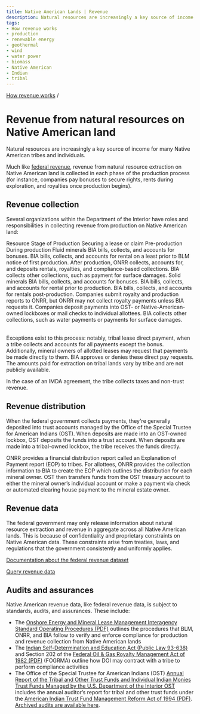 ```yaml
---
title: Native American Lands | Revenue
description: Natural resources are increasingly a key source of income for many Native American tribes and individuals.
tags:
- How revenue works
- production
- renewable energy
- geothermal
- wind
- water power
- biomass
- Native American
- Indian
- tribal
---
```


[How revenue works](/how-revenue-works/) /

# Revenue from natural resources on Native American land

Natural resources are increasingly a key source of income for many Native American tribes and individuals.

Much like [federal revenue](/explore/#revenue), revenue from natural resource extraction on Native American land is collected in each phase of the production process (for instance, companies pay bonuses to secure rights, rents during exploration, and royalties once production begins).

## Revenue collection

Several organizations within the Department of the Interior have roles and responsibilities in collecting revenue from production on Native American land:

<Table aria-label="Collecting revenue from production" size="small">
  <TableHead>
    <TableRow>
      <TableCell rowspan="2">Resource</TableCell>
      <TableCell colspan="3">Stage of Production</TableCell>
    </TableRow>
    <TableRow>
      <TableCell>Securing a lease or claim</TableCell>
      <TableCell>Pre-production</TableCell>
      <TableCell>During production</TableCell>
    </TableRow>
  </TableHead>
  <TableBody>
    <TableRow>
      <TableCell>Fluid minerals</TableCell>
      <TableCell>BIA bills, collects, and accounts for bonuses.</TableCell>
      <TableCell>BIA bills, collects, and accounts for rental on a least prior to BLM notice of first production.</TableCell>
      <TableCell>After production, ONRR collects, accounts for, and deposits rentals, royalties, and compliance-based collections. BIA collects other collections, such as payment for surface damages.</TableCell>
    </TableRow>
    <TableRow>
      <TableCell>Solid minerals</TableCell>
      <TableCell>BIA bills, collects, and accounts for bonuses.</TableCell>
      <TableCell>BIA bills, collects, and accounts for rental prior to production.</TableCell>
      <TableCell>BIA bills, collects, and accounts for rentals post-production. Companies submit royalty and production reports to ONRR, but ONRR may not collect royalty payments unless BIA requests it. Companies deposit payments into OST- or Native-American-owned lockboxes or mail checks to individual allottees. BIA collects other collections, such as water payments or payments for surface damages.</TableCell>
    </TableRow>
  </TableBody>
</Table>

Exceptions exist to this process: notably, tribal lease direct payment, when a tribe collects and accounts for all payments except the bonus. Additionally, mineral owners of allotted leases may request that payments be made directly to them. BIA approves or denies these direct pay requests. The amounts paid for extraction on tribal lands vary by tribe and are not publicly available.

In the case of an <GlossaryTerm>IMDA</GlossaryTerm> agreement, the tribe collects taxes and non-trust revenue.

## Revenue distribution

When the federal government collects payments, they're generally deposited into trust accounts managed by the Office of the Special Trustee for American Indians (OST). When deposits are made into an OST-owned lockbox, OST deposits the funds into a trust account. When deposits are made into a tribal-owned lockbox, the tribe receives the funds directly.

ONRR provides a financial distribution report called an Explanation of Payment report (EOP) to tribes. For allottees, ONRR provides the collection information to BIA to create the EOP which outlines the distribution for each mineral owner. OST then transfers funds from the OST treasury account to either the mineral owner’s individual account or make a payment via check or automated clearing house payment to the mineral estate owner.

## Revenue data

The federal government may only release information about natural resource extraction and revenue in aggregate across all Native American lands. This is because of confidentiality and proprietary constraints on Native American data. These constraints arise from treaties, laws, and regulations that the government consistently and uniformly applies.

[Documentation about the federal revenue dataset](/downloads/federal-revenue-by-location/)

[Query revenue data](/query-data/?dataType=Revenue)

## Audits and assurances

Native American revenue data, like federal revenue data, is subject to standards, audits, and assurances. These include:

- The [Onshore Energy and Mineral Lease Management Interagency Standard Operating Procedures (PDF)](https://www.onrr.gov/about/pdfdocs/FINAL%20Interagency%20SOP%20-%2009-23-13.pdf) outlines the procedures that BLM, ONRR, and BIA follow to verify and enforce compliance for production and revenue collection from Native American lands
- The [Indian Self-Determination and Education Act (Public Law 93-638)](https://www.doi.gov/ost/tribal_beneficiaries/contracting) and Section 202 of the [Federal Oil & Gas Royalty Management Act of 1982 (PDF)](https://www.boem.gov/uploadedFiles/BOEM/Oil_and_Gas_Energy_Program/Leasing/Outer_Continental_Shelf/Lands_Act_History/federal%20og%20royalty%20mgmt.pdf) (FOGRMA) outline how DOI may contract with a tribe to perform compliance activities
- The Office of the Special Trustee for American Indians (OST) [Annual Report of the Tribal and Other Trust Funds and Individual Indian Monies Trust Funds Managed by the U.S. Department of the Interior OST](https://www.doi.gov/ost) includes the annual auditor’s report for tribal and other trust funds under the [American Indian Trust Fund Management Reform Act of 1994 (PDF)](https://www.doi.gov/sites/doi.gov/files/migrated/ost/trust_documents/upload/American-IndianTrustFundManagementReformActof1994.pdf). [Archived audits are available here](https://www.doi.gov/ost/trust_documents/Annual-Audits).
